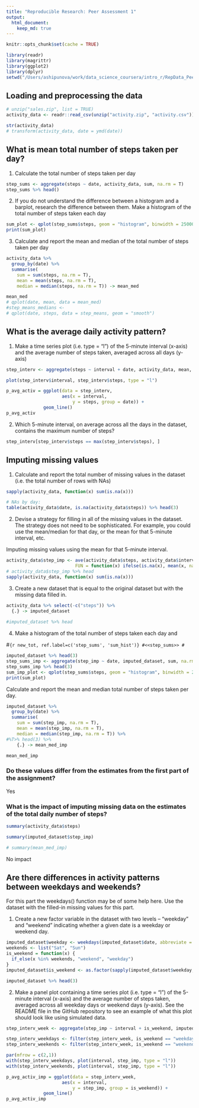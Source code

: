 ```yaml
---
title: "Reproducible Research: Peer Assessment 1"
output: 
  html_document:
    keep_md: true
---
```


```r
knitr::opts_chunk$set(cache = TRUE)

library(readr)
library(magrittr)
library(ggplot2)
library(dplyr)
setwd("/Users/ashipunova/work/data_science_coursera/intro_r/RepData_PeerAssessment1/")
```

## Loading and preprocessing the data
```r
# unzip("sales.zip", list = TRUE)
activity_data <- readr::read_csv(unzip("activity.zip", "activity.csv"))

str(activity_data)
# transform(activity_data, date = ymd(date))

```


## What is mean total number of steps taken per day?

1. Calculate the total number of steps taken per day

```r
step_sums <- aggregate(steps ~ date, activity_data, sum, na.rm = T)
step_sums %>% head()
```

2. If you do not understand the difference between a histogram and a barplot, research the difference between them. Make a histogram of the total number of steps taken each day

```r
sum_plot <- qplot(step_sums$steps, geom = "histogram", binwidth = 25000/5) 
print(sum_plot)
```

3. Calculate and report the mean and median of the total number of steps taken per day

```r
activity_data %>%
  group_by(date) %>%
  summarise(
    sum = sum(steps, na.rm = T), 
    mean = mean(steps, na.rm = T), 
    median = median(steps, na.rm = T)) -> mean_med

mean_med
# qplot(date, mean, data = mean_med)
#step_means_medians <- 
# qplot(date, steps, data = step_means, geom = "smooth")

```

## What is the average daily activity pattern?  

1. Make a time series plot (i.e. type = "l") of the 5-minute interval (x-axis) and the average number of steps taken, averaged across all days (y-axis)

```r
step_interv <- aggregate(steps ~ interval + date, activity_data, mean, na.rm = T)

plot(step_interv$interval, step_interv$steps, type = "l")

p_avg_activ = ggplot(data = step_interv, 
                     aes(x = interval,
                         y = steps, group = date)) +
              geom_line()
p_avg_activ

```

2. Which 5-minute interval, on average across all the days in the dataset, contains the maximum number of steps?

```r
step_interv[step_interv$steps == max(step_interv$steps), ]

```

## Imputing missing values

1. Calculate and report the total number of missing values in the dataset (i.e. the total number of rows with NAs)  

```r
sapply(activity_data, function(x) sum(is.na(x)))

# NAs by day:
table(activity_data$date, is.na(activity_data$steps)) %>% head(3)

```

2. Devise a strategy for filling in all of the missing values in the dataset. The strategy does not need to be sophisticated. For example, you could use the mean/median for that day, or the mean for that 5-minute interval, etc.  

Imputing missing values using the mean for that 5-minute interval.  
```r
activity_data$step_imp <- ave(activity_data$steps, activity_data$interval, 
                          FUN = function(x) ifelse(is.na(x), mean(x, na.rm = TRUE), x))
# activity_data$step_imp %>% head
sapply(activity_data, function(x) sum(is.na(x)))

```

3. Create a new dataset that is equal to the original dataset but with the missing data filled in.  

```r
activity_data %>% select(-c("steps")) %>%
  {.} -> imputed_dataset
  
#imputed_dataset %>% head

```

4. Make a histogram of the total number of steps taken each day and 

#```{r new_tot, ref.label=c('step_sums', 'sum_hist')}
#<<step_sums>>
#```

```r
imputed_dataset %>% head(3)
step_sums_imp <- aggregate(step_imp ~ date, imputed_dataset, sum, na.rm = T)
step_sums_imp %>% head(3)
sum_imp_plot <- qplot(step_sums$steps, geom = "histogram", binwidth = 25000/5) 
print(sum_plot)
```

Calculate and report the mean and median total number of steps taken per day.

```r
imputed_dataset %>%
  group_by(date) %>%
  summarise(
    sum = sum(step_imp, na.rm = T), 
    mean = mean(step_imp, na.rm = T), 
    median = median(step_imp, na.rm = T)) %>%
#%T>% head(3) %>%
    {.} -> mean_med_imp

mean_med_imp
```

### Do these values differ from the estimates from the first part of the assignment? 
Yes

### What is the impact of imputing missing data on the estimates of the total daily number of steps?

```r
summary(activity_data$steps)
```

```r
summary(imputed_dataset$step_imp)
```

```r
# summary(mean_med_imp)
```

No impact

## Are there differences in activity patterns between weekdays and weekends?

For this part the weekdays() function may be of some help here. Use the dataset with the filled-in missing values for this part.

1. Create a new factor variable in the dataset with two levels – “weekday” and “weekend” indicating whether a given date is a weekday or weekend day. 

```r
imputed_dataset$weekday <- weekdays(imputed_dataset$date, abbreviate = T)
weekends <- list("Sat", "Sun")
is_weekend = function(x) {
  if_else(x %in% weekends, "weekend", "weekday")
}
imputed_dataset$is_weekend <- as.factor(sapply(imputed_dataset$weekday, is_weekend))

imputed_dataset %>% head(3)
```

2. Make a panel plot containing a time series plot (i.e. type = "l") of the 5-minute interval (x-axis) and the average number of steps taken, averaged across all weekday days or weekend days (y-axis). See the README file in the GitHub repository to see an example of what this plot should look like using simulated data.

```r
step_interv_week <- aggregate(step_imp ~ interval + is_weekend, imputed_dataset, mean, na.rm = T)

step_interv_weekdays <- filter(step_interv_week, is_weekend == "weekday")
step_interv_weekends <- filter(step_interv_week, is_weekend == "weekend")

par(mfrow = c(2,1))
with(step_interv_weekdays, plot(interval, step_imp, type = "l"))
with(step_interv_weekends, plot(interval, step_imp, type = "l"))

p_avg_activ_imp = ggplot(data = step_interv_week, 
                     aes(x = interval,
                         y = step_imp, group = is_weekend)) +
              geom_line()
p_avg_activ_imp
```